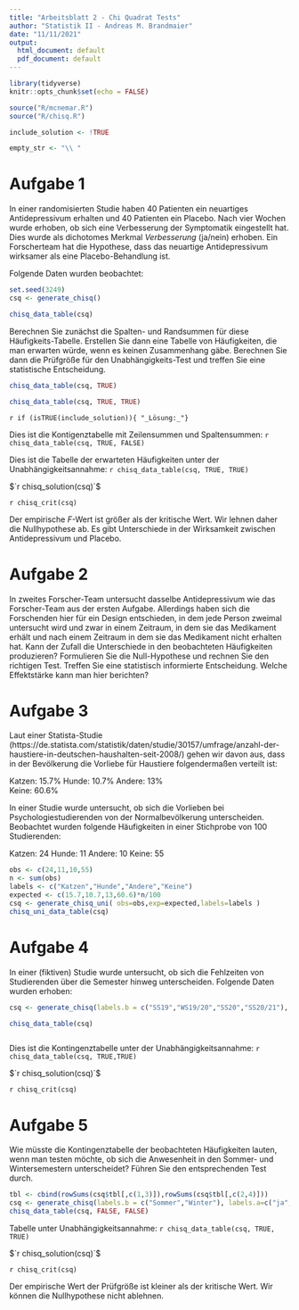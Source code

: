 ```yaml
---
title: "Arbeitsblatt 2 - Chi Quadrat Tests"
author: "Statistik II - Andreas M. Brandmaier"
date: "11/11/2021"
output:
  html_document: default
  pdf_document: default
---
```


```r
library(tidyverse)
knitr::opts_chunk$set(echo = FALSE)

source("R/mcnemar.R")
source("R/chisq.R")

include_solution <- !TRUE

empty_str <- "\\ "
```


# Aufgabe 1

In einer randomisierten Studie haben 40 Patienten ein neuartiges Antidepressivum erhalten und 40 Patienten ein Placebo. Nach vier Wochen wurde erhoben, ob sich eine Verbesserung der Symptomatik eingestellt hat. Dies wurde als dichotomes Merkmal _Verbesserung_ (ja/nein) erhoben. Ein Forscherteam hat die Hypothese, dass das neuartige Antidepressivum wirksamer als eine Placebo-Behandlung ist.

Folgende Daten wurden beobachtet:

```r
set.seed(3249)
csq <- generate_chisq()

chisq_data_table(csq)
```

Berechnen Sie zunächst die Spalten- und Randsummen für diese Häufigkeits-Tabelle. Erstellen Sie dann eine Tabelle von Häufigkeiten, die man erwarten würde, wenn es keinen Zusammenhang gäbe. Berechnen Sie dann die Prüfgröße für den Unabhängigkeits-Test und treffen Sie eine statistische Entscheidung.

```r


chisq_data_table(csq, TRUE)

chisq_data_table(csq, TRUE, TRUE)


```

`r if (isTRUE(include_solution)){ "_Lösung:_"} `

Dies ist die Kontigenztabelle mit Zeilensummen und Spaltensummen:
`r chisq_data_table(csq, TRUE, FALSE)`

Dies ist die Tabelle der erwarteten Häufigkeiten unter der Unabhängigkeitsannahme:
`r chisq_data_table(csq, TRUE, TRUE)`

$`r chisq_solution(csq)`$

`r chisq_crit(csq)`

Der empirische _F_-Wert ist größer als der kritische Wert. Wir lehnen daher die Nullhypothese ab. Es gibt Unterschiede in der Wirksamkeit zwischen Antidepressivum und Placebo.


# Aufgabe 2

In zweites Forscher-Team untersucht dasselbe Antidepressivum wie das Forscher-Team aus der ersten Aufgabe. Allerdings haben sich die Forschenden hier für ein Design entschieden, in dem jede Person zweimal untersucht wird und zwar in einem Zeitraum, in dem sie das Medikament erhält und nach einem Zeitraum in dem sie das Medikament nicht erhalten hat.  Kann der Zufall die Unterschiede in den beobachteten Häufigkeiten produzieren? Formulieren Sie die Null-Hypothese und rechnen Sie den richtigen Test. Treffen Sie eine statistisch informierte Entscheidung. Welche Effektstärke kann man hier berichten?

# Aufgabe 3

Laut einer Statista-Studie (https://de.statista.com/statistik/daten/studie/30157/umfrage/anzahl-der-haustiere-in-deutschen-haushalten-seit-2008/) gehen wir davon aus, dass in der Bevölkerung die Vorliebe für Haustiere folgendermaßen verteilt ist:

Katzen: 15.7%
Hunde: 10.7%
Andere: 13%  
Keine: 60.6%

In einer Studie wurde untersucht, ob sich die Vorlieben bei Psychologiestudierenden von der Normalbevölkerung unterscheiden. Beobachtet wurden folgende Häufigkeiten in einer Stichprobe von 100 Studierenden:

Katzen: 24
Hunde: 11
Andere: 10
Keine: 55

```r
obs <- c(24,11,10,55)
n <- sum(obs)
labels <- c("Katzen","Hunde","Andere","Keine")
expected <- c(15.7,10.7,13,60.6)*n/100
csq <- generate_chisq_uni( obs=obs,exp=expected,labels=labels )
chisq_uni_data_table(csq)
```

# Aufgabe 4

In einer (fiktiven) Studie wurde untersucht, ob sich die Fehlzeiten von Studierenden über die Semester hinweg unterscheiden. Folgende Daten wurden erhoben:

```r
csq <- generate_chisq(labels.b = c("SS19","WS19/20","SS20","SS20/21"), labels.a=c("ja","nein"),tbl = matrix(c(88,12,95,5, 93,7,95,5), ncol=4))

chisq_data_table(csq)



```

Dies ist die Kontingenztabelle unter der Unabhängigkeitsannahme:
`r chisq_data_table(csq, TRUE,TRUE)`

$`r chisq_solution(csq)`$

`r chisq_crit(csq)`

# Aufgabe 5
Wie müsste die Kontingenztabelle der beobachteten Häufigkeiten lauten, wenn man testen möchte, ob sich die Anwesenheit in den Sommer- und Wintersemestern unterscheidet? Führen Sie den entsprechenden Test durch.

```r
tbl <- cbind(rowSums(csq$tbl[,c(1,3)]),rowSums(csq$tbl[,c(2,4)]))
csq <- generate_chisq(labels.b = c("Sommer","Winter"), labels.a=c("ja","nein"),tbl=tbl)
chisq_data_table(csq, FALSE, FALSE)

```

Tabelle unter Unabhängigkeitsannahme:
`r chisq_data_table(csq, TRUE, TRUE)`

$`r chisq_solution(csq)`$

`r chisq_crit(csq)`

Der empirische Wert der Prüfgröße ist kleiner als der kritische Wert. Wir können die Nullhypothese nicht ablehnen.